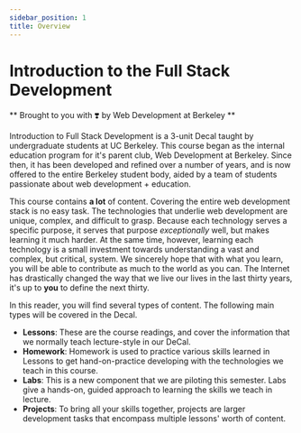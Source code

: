 ```yaml
---
sidebar_position: 1
title: Overview 
---
```

# Introduction to the Full Stack Development

** Brought to you with ❣️ by Web Development at Berkeley **

Introduction to Full Stack Development is a 3-unit Decal taught by undergraduate students at UC Berkeley. This course began as the internal education program for it's parent club, Web Development at Berkeley. Since then, it has been developed and refined over a number of years, and is now offered to the entire Berkeley student body, aided by a team of students passionate about web development + education. 

This course contains **a lot** of content. Covering the entire web development stack is no easy task. The technologies that underlie web development are unique, complex, and difficult to grasp. Because each technology serves a specific purpose, it serves that purpose *exceptionally* well, but makes learning it much harder. At the same time, however, learning each technology is a small investment towards understanding a vast and complex, but critical, system. We sincerely hope that with what you learn, you will be able to contribute as much to the world as you can. The Internet has drastically changed the way that we live our lives in the last thirty years, it's up to **you** to define the next thirty.

In this reader, you will find several types of content. The following main types will be covered in the Decal. 

- **Lessons**: These are the course readings, and cover the information that we normally teach lecture-style in our DeCal. 
- **Homework**: Homework is used to practice various skills learned in Lessons to get hand-on-practice developing with the technologies we teach in this course. 
- **Labs**: This is a new component that we are piloting this semester. Labs give a hands-on, guided approach to learning the skills we teach in lecture.
- **Projects**: To bring all your skills together, projects are larger development tasks that encompass multiple lessons' worth of content.
